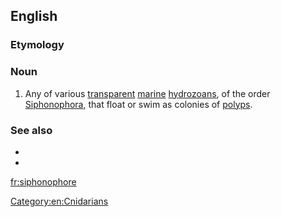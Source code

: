 ==English==
{{rfi|en}}

===Etymology===
{{rfe|lang=en}}

===Noun===
{{en-noun}}

# {{lb|en|zoology}} Any of various [[transparent]] [[marine]] [[hydrozoan]]s, of the order [[Siphonophora]], that float or swim as colonies of [[polyp]]s.

===See also===
* {{pedia|Siphonophora}}
* {{specieslite|Siphonophora Eschscholtz}}

[[Category:en:Cnidarians]]

[[fr:siphonophore]]
